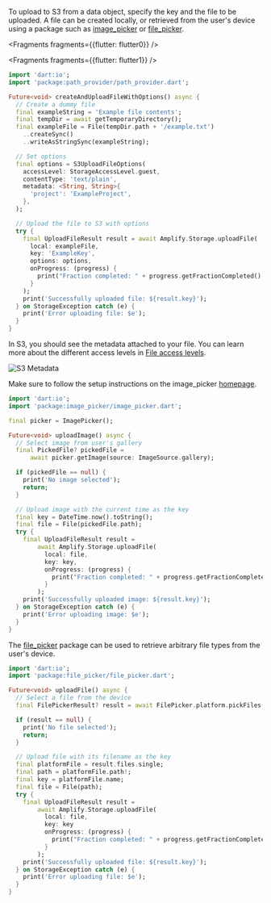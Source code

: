To upload to S3 from a data object, specify the key and the file to be uploaded. A file can be created locally, or retrieved from the user's device using a package such as [image_picker](https://pub.dev/packages/image_picker) or [file_picker](https://pub.dev/packages/file_picker).

<BlockSwitcher>

<Block name="Create File">


<Fragments fragments={{flutter: flutter0}} />

</Block>

<Block name="With Options">


<Fragments fragments={{flutter: flutter1}} />

```dart
import 'dart:io';
import 'package:path_provider/path_provider.dart';

Future<void> createAndUploadFileWithOptions() async {
  // Create a dummy file
  final exampleString = 'Example file contents';
  final tempDir = await getTemporaryDirectory();
  final exampleFile = File(tempDir.path + '/example.txt')
    ..createSync()
    ..writeAsStringSync(exampleString);

  // Set options
  final options = S3UploadFileOptions(
    accessLevel: StorageAccessLevel.guest,
    contentType: 'text/plain',
    metadata: <String, String>{
      'project': 'ExampleProject',
    },
  );

  // Upload the file to S3 with options
  try {
    final UploadFileResult result = await Amplify.Storage.uploadFile(
      local: exampleFile,
      key: 'ExampleKey',
      options: options,
      onProgress: (progress) {
        print("Fraction completed: " + progress.getFractionCompleted().toString());
      }
    );
    print('Successfully uploaded file: ${result.key}');
  } on StorageException catch (e) {
    print('Error uploading file: $e');
  }
}
```

In S3, you should see the metadata attached to your file. You can learn more about the different access levels in [File access levels](/lib/storage/configureaccess).

![S3 Metadata](/images/s3_metadata.png)

</Block>

<Block name="Upload Image (image_picker)">

Make sure to follow the setup instructions on the image_picker [homepage](https://pub.dev/packages/image_picker).

```dart
import 'dart:io';
import 'package:image_picker/image_picker.dart';

final picker = ImagePicker();

Future<void> uploadImage() async {
  // Select image from user's gallery
  final PickedFile? pickedFile =
      await picker.getImage(source: ImageSource.gallery);

  if (pickedFile == null) {
    print('No image selected');
    return;
  }

  // Upload image with the current time as the key
  final key = DateTime.now().toString();
  final file = File(pickedFile.path);
  try {
    final UploadFileResult result =
        await Amplify.Storage.uploadFile(
          local: file, 
          key: key,
          onProgress: (progress) {
            print("Fraction completed: " + progress.getFractionCompleted().toString());
          }
        );
    print('Successfully uploaded image: ${result.key}');
  } on StorageException catch (e) {
    print('Error uploading image: $e');
  }
}
```

</Block>

<Block name="Upload File (file_picker)">

The [file_picker](https://pub.dev/packages/file_picker) package can be used to retrieve arbitrary file types from the user's device.

```dart
import 'dart:io';
import 'package:file_picker/file_picker.dart';

Future<void> uploadFile() async {
  // Select a file from the device
  final FilePickerResult? result = await FilePicker.platform.pickFiles();

  if (result == null) {
    print('No file selected');
    return;
  }

  // Upload file with its filename as the key
  final platformFile = result.files.single;
  final path = platformFile.path!;
  final key = platformFile.name;
  final file = File(path);
  try {
    final UploadFileResult result =
        await Amplify.Storage.uploadFile(
          local: file, 
          key: key
          onProgress: (progress) {
            print("Fraction completed: " + progress.getFractionCompleted().toString());
          }
        );
    print('Successfully uploaded file: ${result.key}');
  } on StorageException catch (e) {
    print('Error uploading file: $e');
  }
}
```

</Block>

</BlockSwitcher>
